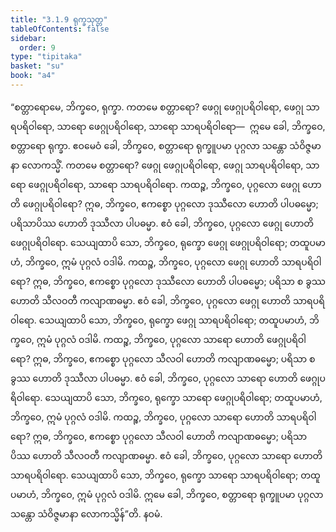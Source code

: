 ```yaml
---
title: "3.1.9 ရုက္ခသုတ္တ"
tableOfContents: false
sidebar:
  order: 9
type: "tipitaka"
basket: "su"
book: "a4"
---
```



<DynamicBreadcrumb />

<Division number="109" book="a4" e="ch" v="15" p="424">

<Paragraph number="718" book="a4">
“စတ္တာရောမေ, ဘိက္ခဝေ, ရုက္ခာ. ကတမေ စတ္တာရော? ဖေဂ္ဂု ဖေဂ္ဂုပရိဝါရော, ဖေဂ္ဂု သာရပရိဝါရော, သာရော ဖေဂ္ဂုပရိဝါရော, သာရော သာရပရိဝါရော—  ဣမေ ခေါ, ဘိက္ခဝေ, စတ္တာရော ရုက္ခာ. ဧဝမေဝံ ခေါ, ဘိက္ခဝေ, စတ္တာရော ရုက္ခူပမာ ပုဂ္ဂလာ သန္တော သံဝိဇ္ဇမာနာ လောကသ္မိံ. ကတမေ စတ္တာရော? ဖေဂ္ဂု ဖေဂ္ဂုပရိဝါရော, ဖေဂ္ဂု သာရပရိဝါရော, သာရော ဖေဂ္ဂုပရိဝါရော, သာရော သာရပရိဝါရော.
</Paragraph>

<Paragraph number="719" book="a4">
ကထဉ္စ, ဘိက္ခဝေ, ပုဂ္ဂလော ဖေဂ္ဂု ဟောတိ ဖေဂ္ဂုပရိဝါရော? ဣဓ, ဘိက္ခဝေ, ဧကစ္စော ပုဂ္ဂလော ဒုဿီလော ဟောတိ ပါပဓမ္မော; ပရိသာပိဿ ဟောတိ ဒုဿီလာ ပါပဓမ္မာ. ဧဝံ ခေါ, ဘိက္ခဝေ, ပုဂ္ဂလော ဖေဂ္ဂု ဟောတိ ဖေဂ္ဂုပရိဝါရော. သေယျထာပိ သော, ဘိက္ခဝေ, ရုက္ခော ဖေဂ္ဂု ဖေဂ္ဂုပရိဝါရော; တထူပမာဟံ, ဘိက္ခဝေ, ဣမံ ပုဂ္ဂလံ ဝဒါမိ.
</Paragraph>

<Paragraph number="720" book="a4">
ကထဉ္စ, ဘိက္ခဝေ, ပုဂ္ဂလော ဖေဂ္ဂု ဟောတိ သာရပရိဝါရော? ဣဓ, ဘိက္ခဝေ, ဧကစ္စော ပုဂ္ဂလော ဒုဿီလော ဟောတိ ပါပဓမ္မော; ပရိသာ စ ခွဿ ဟောတိ သီလဝတီ ကလျာဏဓမ္မာ. ဧဝံ ခေါ, ဘိက္ခဝေ, ပုဂ္ဂလော ဖေဂ္ဂု ဟောတိ သာရပရိဝါရော. သေယျထာပိ သော, ဘိက္ခဝေ, ရုက္ခော ဖေဂ္ဂု သာရပရိဝါရော; တထူပမာဟံ, ဘိက္ခဝေ, ဣမံ ပုဂ္ဂလံ ဝဒါမိ.
</Paragraph>

<Paragraph number="721" book="a4">
ကထဉ္စ, ဘိက္ခဝေ, ပုဂ္ဂလော သာရော ဟောတိ ဖေဂ္ဂုပရိဝါရော? ဣဓ, ဘိက္ခဝေ, ဧကစ္စော ပုဂ္ဂလော သီလဝါ ဟောတိ ကလျာဏဓမ္မော; ပရိသာ စ ခွဿ ဟောတိ ဒုဿီလာ ပါပဓမ္မာ. ဧဝံ ခေါ, ဘိက္ခဝေ, ပုဂ္ဂလော သာရော ဟောတိ ဖေဂ္ဂုပရိဝါရော. သေယျထာပိ သော, ဘိက္ခဝေ, ရုက္ခော သာရော ဖေဂ္ဂုပရိဝါရော; တထူပမာဟံ, ဘိက္ခဝေ, ဣမံ ပုဂ္ဂလံ ဝဒါမိ.
</Paragraph>

<Paragraph number="722" book="a4">
ကထဉ္စ, ဘိက္ခဝေ, ပုဂ္ဂလော သာရော ဟောတိ သာရပရိဝါရော? ဣဓ, ဘိက္ခဝေ, ဧကစ္စော ပုဂ္ဂလော သီလဝါ ဟောတိ ကလျာဏဓမ္မော; ပရိသာပိဿ ဟောတိ သီလဝတီ ကလျာဏဓမ္မာ. ဧဝံ ခေါ, ဘိက္ခဝေ, ပုဂ္ဂလော သာရော ဟောတိ သာရပရိဝါရော. သေယျထာပိ သော, ဘိက္ခဝေ, ရုက္ခော သာရော သာရပရိဝါရော; တထူပမာဟံ, ဘိက္ခဝေ, ဣမံ ပုဂ္ဂလံ ဝဒါမိ. ဣမေ ခေါ, ဘိက္ခဝေ, စတ္တာရော ရုက္ခူပမာ ပုဂ္ဂလာ သန္တော သံဝိဇ္ဇမာနာ လောကသ္မိန်”တိ.

</Paragraph>
</Division>

<Paragraph number="723" type="center" book="a4">
နဝမံ.
</Paragraph>